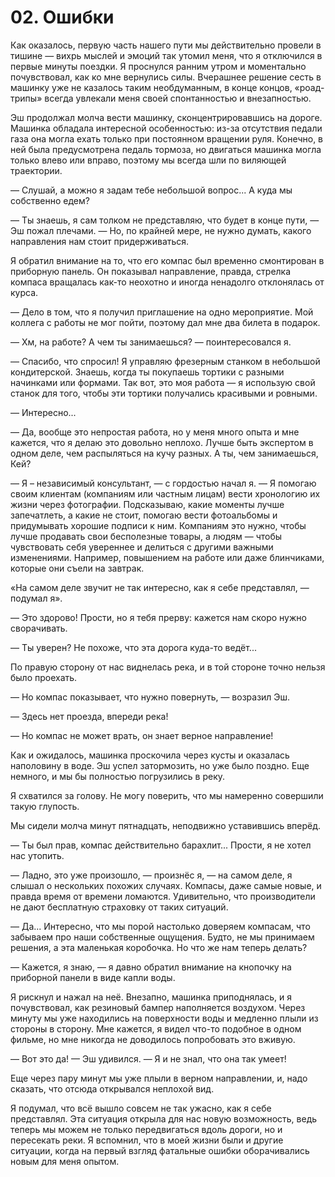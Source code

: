 # 02. Ошибки

Как оказалось, первую часть нашего пути мы действительно провели в тишине — вихрь мыслей и
эмоций так утомил меня, что я отключился в первые минуты поездки. Я проснулся ранним утром и
моментально почувствовал, как ко мне вернулись силы. Вчерашнее решение сесть в машинку уже не
казалось таким необдуманным, в конце концов, «роад-трипы» всегда увлекали меня своей
спонтанностью и внезапностью.

Эш продолжал молча вести машинку, сконцентрировавшись на дороге. Машинка обладала интересной
особенностью: из-за отсутствия педали газа она могла ехать только при постоянном вращении
руля. Конечно, в ней была предусмотрена педаль тормоза, но двигаться машинка могла только
влево или вправо, поэтому мы всегда шли по виляющей траектории.

— Слушай, а можно я задам тебе небольшой вопрос... А куда мы собственно едем?

— Ты знаешь, я сам толком не представляю, что будет в конце пути, — Эш пожал плечами. —
Но, по крайней мере, не нужно думать, какого направления нам стоит придерживаться.

Я обратил внимание на то, что его компас был временно смонтирован в приборную панель.
Он показывал направление, правда, стрелка компаса вращалась как-то неохотно и иногда
ненадолго отклонялась от курса.

— Дело в том, что я получил приглашение на одно мероприятие. Мой коллега с работы не мог
пойти, поэтому дал мне два билета в подарок.

— Хм, на работе? А чем ты занимаешься? — поинтересовался я.

— Спасибо, что спросил! Я управляю фрезерным станком в небольшой кондитерской. Знаешь, когда
ты покупаешь тортики с разными начинками или формами. Так вот, это моя работа — я использую
свой станок для того, чтобы эти тортики получались красивыми и ровными.

— Интересно...

— Да, вообще это непростая работа, но у меня много опыта и мне кажется, что я делаю это довольно
неплохо. Лучше быть экспертом в одном деле, чем распыляться на кучу разных. А ты, чем занимаешься, Кей?

— Я – независимый консультант, — с гордостью начал я. — Я помогаю своим клиентам (компаниям
или частным лицам) вести хронологию их жизни через фотографии. Подсказываю, какие моменты
лучше запечатлеть, а какие не стоит, помогаю вести фотоальбомы и придумывать хорошие подписи
к ним. Компаниям это нужно, чтобы лучше продавать свои бесполезные товары, а людям — чтобы
чувствовать себя увереннее и делиться с другими важными изменениями. Например, повышением
на работе или даже блинчиками, которые они съели на завтрак.

«На самом деле звучит не так интересно, как я себе представлял, — подумал я».

— Это здорово! Прости, но я тебя прерву: кажется нам скоро нужно сворачивать.

— Ты уверен? Не похоже, что эта дорога куда-то ведёт...

По правую сторону от нас виднелась река, и в той стороне точно нельзя было проехать.

— Но компас показывает, что нужно повернуть, — возразил Эш.

— Здесь нет проезда, впереди река!

— Но компас не может врать, он знает верное направление!

Как и ожидалось, машинка проскочила через кусты и оказалась наполовину в воде. Эш успел
затормозить, но уже было поздно. Еще немного, и мы бы полностью погрузились в реку.

Я схватился за голову. Не могу поверить, что мы намеренно совершили такую глупость.

Мы сидели молча минут пятнадцать, неподвижно уставившись вперёд.

— Ты был прав, компас действительно барахлит... Прости, я не хотел нас утопить.

— Ладно, это уже произошло, — произнёс я, — на самом деле, я слышал о нескольких похожих
случаях. Компасы, даже самые новые, и правда время от времени ломаются. Удивительно, что
производители не дают бесплатную страховку от таких ситуаций.

— Да... Интересно, что мы порой настолько доверяем компасам, что забываем про наши собственные
ощущения. Будто, не мы принимаем решения, а эта маленькая коробочка. Но что же нам теперь делать?

— Кажется, я знаю, — я давно обратил внимание на кнопочку на приборной панели в виде капли воды.

Я рискнул и нажал на неё. Внезапно, машинка приподнялась, и я почувствовал, как резиновый
бампер наполняется воздухом. Через минуту мы уже находились на поверхности воды и медленно
плыли из стороны в сторону. Мне кажется, я видел что-то подобное в одном фильме, но мне никогда
не доводилось попробовать это вживую.

— Вот это да! — Эш удивился. — Я и не знал, что она так умеет!

Еще через пару минут мы уже плыли в верном направлении, и, надо сказать, что отсюда открывался неплохой вид.

Я подумал, что всё вышло совсем не так ужасно, как я себе представлял. Эта ситуация открыла
для нас новую возможность, ведь теперь мы можем не только передвигаться вдоль дороги, но и
пересекать реки. Я вспомнил, что в моей жизни были и другие ситуации, когда на первый взгляд
фатальные ошибки оборачивались новым для меня опытом.
